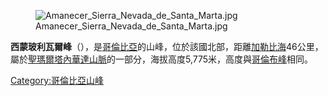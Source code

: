 [[Image:Amanecer_Sierra_Nevada_de_Santa_Marta.jpg|right]]

'''西蒙玻利瓦爾峰'''（{{lang-es|Pico Simón Bolívar}}），是[[哥倫比亞|哥倫比亞]]的山峰，位於該國北部，距離[[加勒比海|加勒比海]]46公里，屬於[[聖瑪爾塔內華達山脈|聖瑪爾塔內華達山脈]]的一部分，海拔高度5,775米，高度與[[哥倫布峰|哥倫布峰]]相同。

{{Colombia-geo-stub}}
[[Category:哥倫比亞山峰|Category:哥倫比亞山峰]]